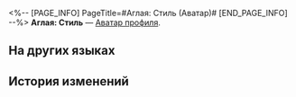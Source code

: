 <%-- [PAGE_INFO]
PageTitle=#Аглая: Стиль (Аватар)#
[END_PAGE_INFO] --%>
{{Предмет Инфобокс
|Название    = Аглая: Стиль
|id          = 200142
|Изображение = Аватар Аглая Стиль.png
|Тип         = Аватар профиля
|Инвентарь   = 
|Редкость    = 5
|Эффект      = 
|Описание    = Аглая, приглашённая для съёмки в модном журнале.
|Источник1   = [[Аватар за открытие Чести Безымянных.]]
}}
{{Описание|''«Для создания этой одежды использовались уникальные материалы и технологии. Вполне романтично».''}}
'''Аглая: Стиль''' — [[Аватар профиля]].

==На других языках==
{{На других языках
|en   = Aglaea: Fashion
|zhs  = 阿格莱雅•风尚
|zht  = 阿格萊雅•風尚
|ja   = アグライア・トレンド
|ko   = 아글라이아•패션
|es   = Aglaea: Moda
|fr   = Aglaé&nbsp;: À la mode
|ru   = Аглая: Стиль
|th   = Aglaea - สมัยนิยม
|vi   = Aglaea - Thời Trang
|de   = Aglaea: Mode
|id   = Aglaea: Mode
|pt   = Aglaea: Moda
}}

==История изменений==
{{История изменений|3.5}}